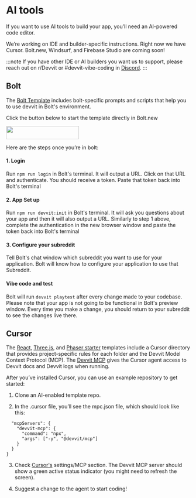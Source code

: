 # AI tools

If you want to use AI tools to build your app, you’ll need an AI-powered code editor.

We’re working on IDE and builder-specific instructions. Right now we have Cursor. Bolt.new, Windsurf, and Firebase Studio are coming soon!

:::note
If you have other IDE or AI builders you want us to support, please reach out on r/Devvit or #devvit-vibe-coding in [Discord](https://discord.gg/Cd43ExtEFS).
:::

## Bolt

The [Bolt Template](https://bolt.new/github.com/reddit/devvit-template-react) includes bolt-specific prompts and scripts that help you to use devvit in Bolt's environment.

Click the button below to start the template directly in Bolt.new

<a target="\_blank" href="https://bolt.new/github.com/reddit/devvit-bolt-starter-experimental">
  <img
    height="36px"
    width="199px"
    src={require('../assets/ai-tools/open-in-bolt-2x.png').default}
  />
</a>

Here are the steps once you’re in bolt:

#### 1. Login

Run `npm run login` in Bolt's terminal. It will output a URL. Click on that URL and authenticate. You should receive a token. Paste that token back into Bolt's terminal

#### 2. App Set up

Run `npm run devvit:init` in Bolt's terminal. It will ask you questions about your app and then it will also output a URL. Similarly to step 1 above, complete the authentication in the new browser window and paste the token back into Bolt's terminal

#### 3. Configure your subreddit

Tell Bolt's chat window which subreddit you want to use for your application. Bolt will know how to configure your application to use that Subreddit.

#### Vibe code and test

Bolt will run `devvit playtest` after every change made to your codebase. Please note that your app is not going to be functional in Bolt's preview window. Every time you make a change, you should return to your subreddit to see the changes live there.

## Cursor

The [React](https://github.com/reddit/devvit-template-react), [Three.js](https://github.com/reddit/devvit-template-threejs), and [Phaser starter](https://github.com/reddit/devvit-template-phaser) templates include a Cursor directory that provides project-specific rules for each folder and the Devvit Model Context Protocol (MCP). The [Devvit MCP](https://github.com/reddit/devvit-mcp) gives the Cursor agent access to Devvit docs and Devvit logs when running.

After you’ve installed Cursor, you can use an example repository to get started:

1. Clone an AI-enabled template repo.

2. In the .cursor file, you’ll see the mpc.json file, which should look like this:

```tsx{
  "mcpServers": {
    "devvit-mcp": {
      "command": "npx",
      "args": ["-y", "@devvit/mcp"]
    }
  }
}
```

3. Check [Cursor's](https://www.cursor.com/) settings/MCP section. The Devvit MCP server should show a green active status indicator (you might need to refresh the screen).

4. Suggest a change to the agent to start coding!
